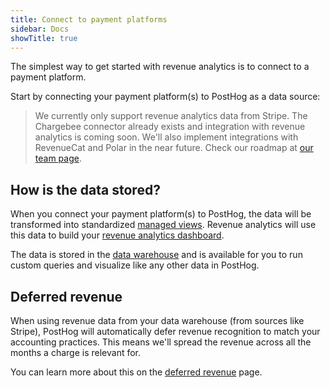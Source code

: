 ```yaml
---
title: Connect to payment platforms
sidebar: Docs
showTitle: true
---
```



The simplest way to get started with revenue analytics is to connect to a payment platform. 

<ProductScreenshot
    imageLight="https://res.cloudinary.com/dmukukwp6/image/upload/Screenshot_2025_09_05_at_14_18_19_eeec8127a9.png" 
    imageDark="https://res.cloudinary.com/dmukukwp6/image/upload/Screenshot_2025_09_05_at_14_18_30_c7ad45d637.png"
    alt="Data warehouse tables setup"
    classes="rounded"
/>

Start by connecting your payment platform(s) to PostHog as a data source:

<DataWarehouseSources />

> We currently only support revenue analytics data from Stripe. The Chargebee connector already exists and integration with revenue analytics is coming soon. We'll also implement integrations with RevenueCat and Polar in the near future. Check our roadmap at [our team page](/teams/revenue-analytics).

## How is the data stored?

When you connect your payment platform(s) to PostHog, the data will be transformed into standardized [managed views](/docs/revenue-analytics/managed-views). Revenue analytics will use this data to build your [revenue analytics dashboard](/docs/revenue-analytics/dashboard).

The data is stored in the [data warehouse](/docs/data-warehouse) and is available for you to run custom queries and visualize like any other data in PostHog.

## Deferred revenue

When using revenue data from your data warehouse (from sources like Stripe), PostHog will automatically defer revenue recognition to match your accounting practices. This means we'll spread the revenue across all the months a charge is relevant for.

You can learn more about this on the [deferred revenue](/docs/revenue-analytics/deferred-revenue) page.